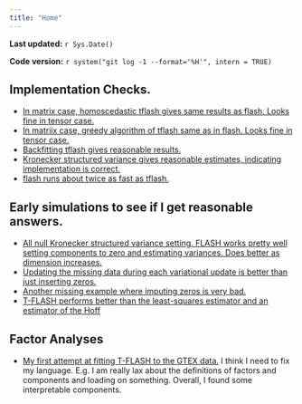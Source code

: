 ```yaml
---
title: "Home"
---
```


**Last updated:** `r Sys.Date()`

**Code version:** `r system("git log -1 --format='%H'", intern = TRUE)`

## Implementation Checks.

* [In matrix case, homoscedastic tflash gives same results as flash. Looks fine in tensor case.](check_tflash.pdf)
* [In matriix case, greedy algorithm of tflash same as in flash. Looks fine in tensor case.](check_greedy_tflash.pdf)
* [Backfitting tflash gives reasonable results.](check_backfitting.pdf)
* [Kronecker structured variance gives reasonable estimates, indicating implementation is correct.](check_kronecker.pdf)
* [flash runs about twice as fast as tflash.](speed_comparison.html)

## Early simulations to see if I get reasonable answers.

* [All null Kronecker structured variance setting. FLASH works pretty well setting components to zero and estimating variances. Does better as dimension increases.](all_null.pdf)
* [Updating the missing data during each variational update is better than just inserting zeros.](missing_data.pdf)
* [Another missing example where imputing zeros is very bad.](another_missing_example.html)
* [T-FLASH performs better than the least-squares estimator and an estimator of the Hoff](early_comparisons.pdf)

## Factor Analyses
* [My first attempt at fitting T-FLASH to the GTEX data.](first_analysis.html) I think I need to fix my language. E.g. I am really lax about the definitions of factors and components and loading on something. Overall, I found some interpretable components.